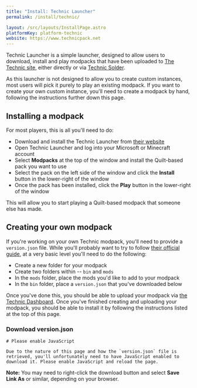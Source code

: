 ```yaml
---
title: "Install: Technic Launcher"
permalink: /install/technic/

layout: /src/layouts/InstallPage.astro
platformKey: platform-technic
website: https://www.technicpack.net
---
```



Technic Launcher is a simple launcher, designed to allow users to download, install and play modpacks that have been uploaded to [The Technic site](https://www.technicpack.net/modpacks), either directly or via [Technic Solder](https://solder.io).

As this launcher is not designed to allow you to create custom instances, most users will pick it purely to play an existing modpack. If you want to create your own custom instance, you'll need to create a modpack by hand, following the instructions further down this page.

## Installing a modpack

For most players, this is all you'll need to do:

- Download and install the Technic Launcher from [their website](https://www.technicpack.net)
- Open Technic Launcher and log into your Microsoft or Minecraft account
- Select **Modpacks** at the top of the window and install the Quilt-based pack you want to use
- Select the pack on the left side of the window and click the **Install** button in the lower-right of the window
- Once the pack has been installed, click the **Play** button in the lower-right of the window

This will allow you to start playing a Quilt-based modpack that someone else has made.

## Creating your own modpack

If you're working on your own Technic modpack, you'll need to provide a `version.json` file. While you'll probably want to try to follow [their official guide](https://www.technicpack.net/article/building-your-own-modpack.7), at a very basic level you'll need to do the following:

- Create a new folder for your modpack
- Create two folders within -- `bin` and `mods`
- In the `mods` folder, place the mods you'd like to add to your modpack
- In the `bin` folder, place a `version.json` that you've downloaded below

Once you've done this, you should be able to upload your modpack via [the Technic Dashboard](https://www.technicpack.net/dashboard). Once you've finished creating and uploading your modpack, you should be able to install it by following the instructions listed at the top of this page.

### Download version.json

<noscript>
  <Message>

    # Please enable JavaScript

    Due to the nature of this page and how the `version.json` file is retrieved, you'll unfortunately need to have JavaScript enabled to download it. Please enable JavaScript and reload the page.

  </Message>
</noscript>

**Note:** You may need to right-click the download button and select **Save Link As** or similar, depending on your browser.

<VersionJson />
